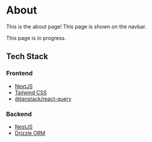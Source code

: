 # About

This is the about page! This page is shown on the navbar.


<Callout type="warning" emoji="⚠️">
  This page is in progress.
</Callout>

## Tech Stack

### Frontend

- [NextJS](https://nextjs.org/)
- [Tailwind CSS](https://tailwindcss.com/)
- [@tanstack/react-query](https://tanstack.com/query/)

### Backend

- [NestJS](https://nestjs.com/)
- [Drizzle ORM](https://orm.drizzle.team/)
